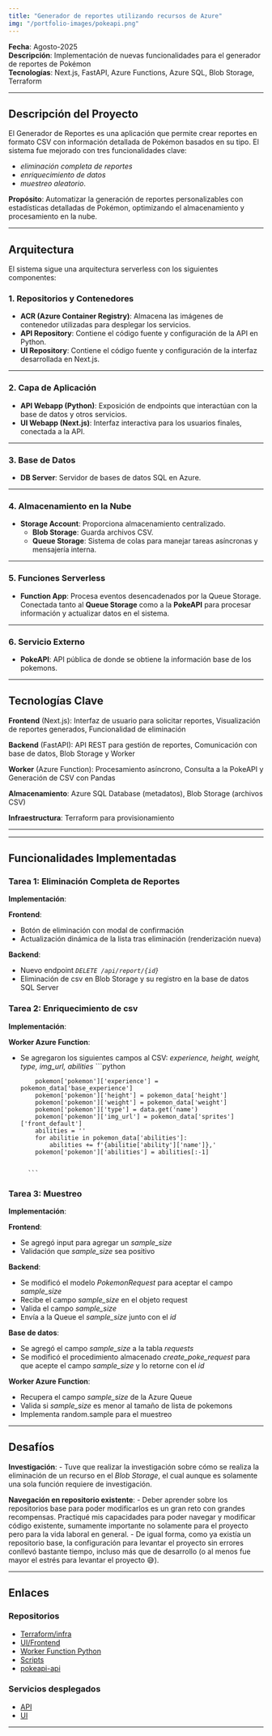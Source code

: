 ```yaml
---
title: "Generador de reportes utilizando recursos de Azure" 
img: "/portfolio-images/pokeapi.png"
---
```

**Fecha**: Agosto-2025  
**Descripción**: Implementación de nuevas funcionalidades para el generador de reportes de Pokémon  
**Tecnologías**: Next.js, FastAPI, Azure Functions, Azure SQL, Blob Storage, Terraform  

---

## Descripción del Proyecto

El Generador de Reportes es una aplicación que permite crear reportes en formato CSV con información detallada de Pokémon basados en su tipo. El sistema fue mejorado con tres funcionalidades clave: 
- *eliminación completa de reportes* 
- *enriquecimiento de datos*
- *muestreo aleatorio*.

**Propósito**: Automatizar la generación de reportes personalizables con estadísticas detalladas de Pokémon, optimizando el almacenamiento y procesamiento en la nube.

---

## Arquitectura

El sistema sigue una arquitectura serverless con los siguientes componentes:

### 1. **Repositorios y Contenedores**
- **ACR (Azure Container Registry)**: Almacena las imágenes de contenedor utilizadas para desplegar los servicios.
- **API Repository**: Contiene el código fuente y configuración de la API en Python.
- **UI Repository**: Contiene el código fuente y configuración de la interfaz desarrollada en Next.js.

---

### 2. **Capa de Aplicación**
- **API Webapp (Python)**: Exposición de endpoints que interactúan con la base de datos y otros servicios.
- **UI Webapp (Next.js)**: Interfaz interactiva para los usuarios finales, conectada a la API.

---

### 3. **Base de Datos**
- **DB Server**: Servidor de bases de datos SQL en Azure.

---

### 4. **Almacenamiento en la Nube**
- **Storage Account**: Proporciona almacenamiento centralizado.
  - **Blob Storage**: Guarda archivos CSV.
  - **Queue Storage**: Sistema de colas para manejar tareas asíncronas y mensajería interna.

---

### 5. **Funciones Serverless**
- **Function App**: Procesa eventos desencadenados por la Queue Storage. Conectada tanto al **Queue Storage** como a la **PokeAPI** para procesar información y actualizar datos en el sistema.

---

### 6. **Servicio Externo**
- **PokeAPI**: API pública de donde se obtiene la información base de los pokemons.  

---



## Tecnologías Clave

**Frontend** (Next.js): Interfaz de usuario para solicitar reportes, Visualización de reportes generados, Funcionalidad de eliminación

**Backend** (FastAPI): API REST para gestión de reportes, Comunicación con base de datos, Blob Storage y Worker

**Worker** (Azure Function): Procesamiento asíncrono, Consulta a la PokeAPI y Generación de CSV con Pandas

**Almacenamiento**: Azure SQL Database (metadatos), Blob Storage (archivos CSV)

**Infraestructura**: Terraform para provisionamiento

---

---
## Funcionalidades Implementadas

### Tarea 1: Eliminación Completa de Reportes

**Implementación**:

**Frontend**:
- Botón de eliminación con modal de confirmación 
- Actualización dinámica de la lista tras eliminación (renderización nueva)

**Backend**:
- Nuevo endpoint *`DELETE /api/report/{id}`*
- Eliminación de csv en Blob Storage y su registro en la base de datos SQL Server

### Tarea 2: Enriquecimiento de csv

**Implementación**:

**Worker Azure Function**:
- Se agregaron los siguientes campos al CSV: *experience, height, weight, type, img_url, abilities*
        ```python
          
          pokemon['pokemon']['experience'] = pokemon_data['base_experience']
          pokemon['pokemon']['height'] = pokemon_data['height']
          pokemon['pokemon']['weight'] = pokemon_data['weight']
          pokemon['pokemon']['type'] = data.get('name')
          pokemon['pokemon']['img_url'] = pokemon_data['sprites']['front_default']
          abilities = ''
          for abilitie in pokemon_data['abilities']:
              abilities += f'{abilitie['ability']['name']},' 
          pokemon['pokemon']['abilities'] = abilities[:-1]
          

        ```

### Tarea 3: Muestreo

**Implementación**:

**Frontend**:
- Se agregó input para agregar un *sample_size*
- Validación que *sample_size* sea positivo

**Backend**:
- Se modificó el modelo *PokemonRequest* para aceptar el campo *sample_size*
- Recibe el campo *sample_size* en el objeto request
- Valida el campo *sample_size*
- Envía a la Queue el *sample_size* junto con el *id*

**Base de datos**:
- Se agregó el campo *sample_size* a la tabla *requests*
- Se modificó el procedimiento almacenado *create_poke_request* para que acepte el campo *sample_size* y lo retorne con el *id*

**Worker Azure Function**:
- Recupera el campo *sample_size* de la Azure Queue
- Valida si *sample_size* es menor al tamaño de lista de pokemons
- Implementa random.sample para el muestreo

---

## Desafíos

**Investigación**:
    - Tuve que realizar la investigación sobre cómo se realiza la eliminación de un recurso en el *Blob Storage*, el cual aunque es solamente una sola función requiere de investigación.
    
**Navegación en repositorio existente**:
    - Deber aprender sobre los repositorios base para poder modificarlos es un gran reto con grandes recompensas. Practiqué mis capacidades para poder navegar y modificar código existente, sumamente importante no solamente para el proyecto pero para la vida laboral en general.
    - De igual forma, como ya existía un repositorio base, la configuración para levantar el proyecto sin errores conllevó bastante tiempo, incluso más que de desarrollo (o al menos fue mayor el estrés para levantar el proyecto 😅).



---

## Enlaces

### Repositorios

- [Terraform/infra](https://github.com/carlos-fl/terraform-pokeapi)
- [UI/Frontend](https://github.com/carlos-fl/pokeapi-ui)
- [Worker Function Python](https://github.com/carlos-fl/pokeapi-function)
- [Scripts](https://github.com/carlos-fl/pokeapi-scripts)
- [pokeapi-api](https://github.com/carlos-fl/pokeapi-api)

### Servicios desplegados

- [API](https://api-pokequeue-dev-1802.azurewebsites.net/)
- [UI](https://ui-pokequeue-dev-1802.azurewebsites.net/)

--- 
